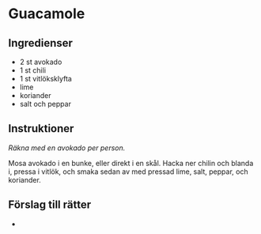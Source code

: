 
# Guacamole

## Ingredienser

- 2 st avokado
- 1 st chili
- 1 st vitlöksklyfta
- lime
- koriander
- salt och peppar

## Instruktioner

_Räkna med en avokado per person._

Mosa avokado i en bunke, eller direkt i en skål. Hacka ner chilin och blanda i, pressa i vitlök,
och smaka sedan av med pressad lime, salt, peppar, och koriander.

## Förslag till rätter

- <InternalRecipeLink
    path="jalapeno-popper-burgers"
    text="Jalapeño popper burgers"
  />
